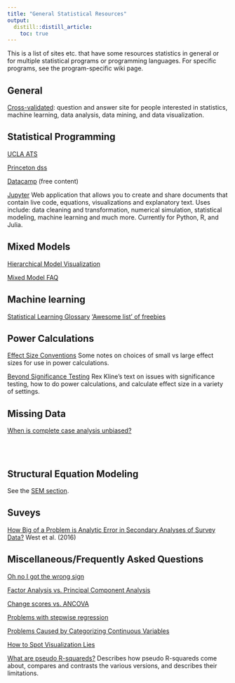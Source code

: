 ```yaml
---
title: "General Statistical Resources"
output:
  distill::distill_article:
    toc: true
---
```


This is a list of sites etc. that have some resources statistics in general or for multiple statistical programs or programming languages. For specific programs, see the program-specific wiki page.

## General

[Cross-validated](http://stats.stackexchange.com/): question and answer site for people interested in statistics, machine learning, data analysis, data mining, and data visualization.


## Statistical Programming

[UCLA ATS](http://www.ats.ucla.edu/stat/)

[Princeton dss](http://dss.princeton.edu/online_help/)

[Datacamp](https://www.datacamp.com/) (free content)

[Jupyter](http://jupyter.org/) Web application that allows you to create and share documents that contain live code, equations, visualizations and explanatory text. Uses include: data cleaning and transformation, numerical simulation, statistical modeling, machine learning and much more. Currently for Python, R, and Julia.


## Mixed Models

[Hierarchical Model Visualization](http://mfviz.com/hierarchical-models/)

[Mixed Model FAQ](https://bbolker.github.io/mixedmodels-misc/glmmFAQ.html)



## Machine learning

[Statistical Learning Glossary](http://alumni.media.mit.edu/~tpminka/statlearn/glossary/glossary.html)
['Awesome list' of freebies](https://github.com/josephmisiti/awesome-machine-learning/blob/master/books.md)



## Power Calculations

[Effect Size Conventions](http://core.ecu.edu/psyc/wuenschk/docs30/EffectSizeConventions.pdf) Some notes on choices of small vs large effect sizes for use in power calculations.

[Beyond Significance Testing](http://www.apa.org/pubs/books/4316151.aspx) Rex Kline's text on issues with significance testing, how to do power calculations, and calculate effect size in a variety of settings.


## Missing Data

[When is complete case analysis unbiased?](http://thestatsgeek.com/2013/07/06/when-is-complete-case-analysis-unbiased/)

<br>
<br>

## Structural Equation Modeling

See the [SEM section](https://github.com/CSCAR/Resources/wiki/SEM).


## Suveys

[How Big of a Problem is Analytic Error in Secondary Analyses of Survey Data?](http://journals.plos.org/plosone/article?id=10.1371%2Fjournal.pone.0158120) West et al. (2016)


## Miscellaneous/Frequently Asked Questions

[Oh no I got the wrong sign](http://www.stat.columbia.edu/~gelman/stuff_for_blog/oh_no_I_got_the_wrong_sign.pdf)

[Factor Analysis vs. Principal Component Analysis](http://stats.stackexchange.com/questions/1576/what-are-the-differences-between-factor-analysis-and-principal-component-analysi)

[Change scores vs. ANCOVA](http://m-clark.github.io/docs/lord/)

[Problems with stepwise regression](http://www.stata.com/support/faqs/statistics/stepwise-regression-problems/)


[Problems Caused by Categorizing Continuous Variables](http://biostat.mc.vanderbilt.edu/wiki/Main/CatContinuous)

[How to Spot Visualization Lies](https://flowingdata.com/2017/02/09/how-to-spot-visualization-lies/)

[What are pseudo R-squareds?](https://stats.idre.ucla.edu/other/mult-pkg/faq/general/faq-what-are-pseudo-r-squareds/) Describes how pseudo R-squareds come about, compares and contrasts the various versions, and describes their limitations.
